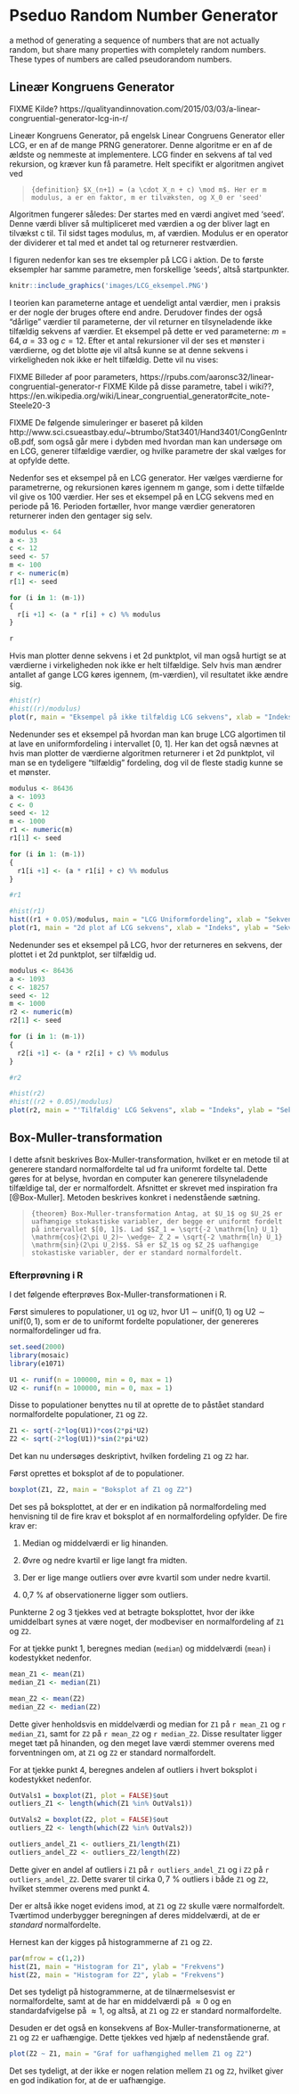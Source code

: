 # Pseduo Random Number Generator

a method of generating a sequence of numbers that are not actually random, but share many properties with completely random numbers. These types of numbers are called pseudorandom numbers.



## Lineær Kongruens Generator

FIXME Kilde? https://qualityandinnovation.com/2015/03/03/a-linear-congruential-generator-lcg-in-r/

Lineær Kongruens Generator, på engelsk Linear Congruens Generator eller LCG, er en af de mange PRNG generatorer. Denne algoritme er en af de ældste og nemmeste at implementere. LCG finder en sekvens af tal ved rekursion, og kræver kun få parametre. Helt specifikt er algoritmen angivet ved

>```{definition}
> $X_(n+1) = (a \cdot X_n + c) \mod m$. Her er m modulus, a er en faktor, m er tilvæksten, og X_0 er 'seed'
>```

Algoritmen fungerer således: 
Der startes med en værdi angivet med 'seed'. Denne værdi bliver så multipliceret med værdien a og der bliver lagt en tilvækst c til. Til sidst tages modulus, m, af værdien. Modulus er en operator der dividerer et tal med et andet tal og returnerer restværdien.

I figuren nedenfor kan ses tre eksempler på LCG i aktion. De to første eksempler har samme parametre, men forskellige 'seeds', altså startpunkter. 

```r
knitr::include_graphics('images/LCG_eksempel.PNG')
```

I teorien kan parameterne antage et uendeligt antal værdier, men i praksis er der nogle der bruges oftere end andre. Derudover findes der også "dårlige" værdier til parameterne, der vil returner en tilsyneladende ikke tilfældig sekvens af værdier. Et eksempel på dette er ved parameterne: $m = 64, a = 33$ og $c = 12$. Efter et antal rekursioner vil der ses et mønster i værdierne, og det blotte øje vil altså kunne se at denne sekvens i virkeligheden nok ikke er helt tilfældig. Dette vil nu vises:
 

FIXME Billeder af poor parameters, https://rpubs.com/aaronsc32/linear-congruential-generator-r 
FIXME Kilde på disse parametre, tabel i wiki??, https://en.wikipedia.org/wiki/Linear_congruential_generator#cite_note-Steele20-3


<!-- Nedenfor ses et eksempel på et stykke kode der vil danne en sekvens af LCG tal. Hvis man for eksempel kørte koden med parametrene: lcg(9, 2, 0, 3) vil man få en sekvens der uendeligt returnerer værdierne 3, 6, 3, 6, 3, 6... Dette er også jf. i FIXME figuren ovenover. -->

<!-- ```{python} -->
<!-- def lcg(modulus, a, c, seed): -->
<!--     """Linear congruential generator.""" -->
<!--     while True: -->
<!--         seed = (a * seed + c) % modulus -->
<!--         print(seed) -->
<!-- ``` -->
FIXME De følgende simuleringer er baseret på kilden http://www.sci.csueastbay.edu/~btrumbo/Stat3401/Hand3401/CongGenIntroB.pdf, som også går mere i dybden med hvordan man kan undersøge om en LCG, generer tilfældige værdier, og hvilke parametre der skal vælges for at opfylde dette.

Nedenfor ses et eksempel på en LCG generator. Her vælges værdierne for parametrerne, og rekursionen køres igennem m gange, som i dette tilfælde vil give os 100 værdier. Her ses et eksempel på en LCG sekvens med en periode på 16. Perioden fortæller, hvor mange værdier generatoren returnerer inden den gentager sig selv.  

```r
modulus <- 64
a <- 33
c <- 12 
seed <- 57 
m <- 100
r <- numeric(m)
r[1] <- seed

for (i in 1: (m-1))
{
  r[i +1] <- (a * r[i] + c) %% modulus
}

r
```

Hvis man plotter denne sekvens i et 2d punktplot, vil man også hurtigt se at værdierne i virkeligheden nok ikke er helt tilfældige. Selv hvis man ændrer antallet af gange LCG køres igennem, (m-værdien), vil resultatet ikke ændre sig. 

```r
#hist(r)
#hist((r)/modulus)
plot(r, main = "Eksempel på ikke tilfældig LCG sekvens", xlab = "Indeks", ylab = "Sekvens værdier" )
```

Nedenunder ses et eksempel på hvordan man kan bruge LCG algortimen til at lave en uniformfordeling i intervallet [0, 1]. Her kan det også nævnes at hvis man plotter de værdierne algoritmen returnerer i et 2d punktplot, vil man se en tydeligere "tilfældig" fordeling, dog vil de fleste stadig kunne se et mønster.

```r
modulus <- 86436
a <- 1093
c <- 0
seed <- 12 
m <- 1000
r1 <- numeric(m)
r1[1] <- seed

for (i in 1: (m-1))
{
  r1[i +1] <- (a * r1[i] + c) %% modulus
}

#r1
```

```r
#hist(r1)
hist((r1 + 0.05)/modulus, main = "LCG Uniformfordeling", xlab = "Sekvens værdier", ylab = "Frekvens")
plot(r1, main = "2d plot af LCG sekvens", xlab = "Indeks", ylab = "Sekvens værdier")
```

Nedenunder ses et eksempel på LCG, hvor der returneres en sekvens, der plottet i et 2d punktplot, ser tilfældig ud. 

```r
modulus <- 86436
a <- 1093
c <- 18257
seed <- 12 
m <- 1000
r2 <- numeric(m)
r2[1] <- seed

for (i in 1: (m-1))
{
  r2[i +1] <- (a * r2[i] + c) %% modulus
}

#r2
```

```r
#hist(r2)
#hist((r2 + 0.05)/modulus)
plot(r2, main = "'Tilfældig' LCG Sekvens", xlab = "Indeks", ylab = "Sekvens værdier")
```




## Box-Muller-transformation

I dette afsnit beskrives Box-Muller-transformation, hvilket er en metode til at generere standard normalfordelte tal ud fra uniformt fordelte tal. Dette gøres for at belyse, hvordan en computer kan generere tilsyneladende tilfældige tal, der er normalfordelt. Afsnittet er skrevet med inspiration fra [@Box-Muller]. Metoden beskrives konkret i nedenstående sætning.

>```{theorem}
> Box-Muller-transformation
> Antag, at $U_1$ og $U_2$ er uafhængige stokastiske variabler, der begge er uniformt fordelt på intervallet $[0, 1]$. Lad $$Z_1 = \sqrt{-2 \mathrm{ln} U_1} \mathrm{cos}(2\pi U_2)~ \wedge~ Z_2 = \sqrt{-2 \mathrm{ln} U_1} \mathrm{sin}(2\pi U_2)$$. Så er $Z_1$ og $Z_2$ uafhængige stokastiske variabler, der er standard normalfordelt.
>```

### Efterprøvning i R

I det følgende efterprøves Box-Muller-transformationen i R.

Først simuleres to populationer, ```U1``` og ```U2```, hvor $\mathrm{U1 \sim unif(0,1)}$ og $\mathrm{U2 \sim unif(0,1)}$, som er de to uniformt fordelte populationer, der genereres normalfordelinger ud fra.

```r
set.seed(2000)
library(mosaic)
library(e1071)
```

```r
U1 <- runif(n = 100000, min = 0, max = 1)
U2 <- runif(n = 100000, min = 0, max = 1)
```

Disse to populationer benyttes nu til at oprette de to påstået standard normalfordelte populationer, ```Z1``` og ```Z2```.

```r
Z1 <- sqrt(-2*log(U1))*cos(2*pi*U2)
Z2 <- sqrt(-2*log(U1))*sin(2*pi*U2)
```

Det kan nu undersøges deskriptivt, hvilken fordeling ```Z1``` og ```Z2``` har.

Først oprettes et boksplot af de to populationer.

```r
boxplot(Z1, Z2, main = "Boksplot af Z1 og Z2")
```

Det ses på boksplottet, at der er en indikation på normalfordeling med henvisning til de fire krav et boksplot af en normalfordeling opfylder. De fire krav er:

1) Median og middelværdi er lig hinanden.

2) Øvre og nedre kvartil er lige langt fra midten.

3) Der er lige mange outliers over øvre kvartil som under nedre kvartil.

4) 0,7 % af observationerne ligger som outliers.

Punkterne 2 og 3 tjekkes ved at betragte boksplottet, hvor der ikke umiddelbart synes at være noget, der modbeviser en normalfordeling af ```Z1``` og ```Z2```.

For at tjekke punkt 1, beregnes median (```median```) og middelværdi (```mean```) i kodestykket nedenfor.

```r
mean_Z1 <- mean(Z1)
median_Z1 <- median(Z1)

mean_Z2 <- mean(Z2)
median_Z2 <- median(Z2)
```

Dette giver henholdsvis en middelværdi og median for ```Z1``` på ```r mean_Z1``` og ```r median_Z1```, samt for ```Z2```  på ```r mean_Z2``` og ```r median_Z2```. Disse resultater ligger meget tæt på hinanden, og den meget lave værdi stemmer overens med forventningen om, at ```Z1``` og ```Z2``` er standard normalfordelt.

For at tjekke punkt 4, beregnes andelen af outliers i hvert boksplot i kodestykket nedenfor.

```r
OutVals1 = boxplot(Z1, plot = FALSE)$out
outliers_Z1 <- length(which(Z1 %in% OutVals1))

OutVals2 = boxplot(Z2, plot = FALSE)$out
outliers_Z2 <- length(which(Z2 %in% OutVals2))

outliers_andel_Z1 <- outliers_Z1/length(Z1)
outliers_andel_Z2 <- outliers_Z2/length(Z2)
```

Dette giver en andel af outliers i ```Z1``` på ```r outliers_andel_Z1``` og i ```Z2``` på ```r outliers_andel_Z2```. Dette svarer til cirka $0,7~ \%$ outliers i både ```Z1``` og ```Z2```, hvilket stemmer overens med punkt 4.

Der er altså ikke noget evidens imod, at ```Z1``` og ```Z2``` skulle være normalfordelt. Tværtimod underbygger beregningen af deres middelværdi, at de er _standard_ normalfordelte.

Hernest kan der kigges på histogrammerne af ```Z1``` og ```Z2```.

```r
par(mfrow = c(1,2))
hist(Z1, main = "Histogram for Z1", ylab = "Frekvens")
hist(Z2, main = "Histogram for Z2", ylab = "Frekvens")
```

Det ses tydeligt på histogrammerne, at de tilnærmelsesvist er normalfordelte, samt at de har en middelværdi på $\approx 0$ og en standardafvigelse på $\approx 1$, og altså, at ```Z1``` og ```Z2``` er standard normalfordelte.

Desuden er det også en konsekvens af Box-Muller-transformationerne, at ```Z1``` og ```Z2``` er uafhængige. Dette tjekkes ved hjælp af nedenstående graf.

```r
plot(Z2 ~ Z1, main = "Graf for uafhængighed mellem Z1 og Z2")
```

Det ses tydeligt, at der ikke er nogen relation mellem ```Z1``` og ```Z2```, hvilket giver en god indikation for, at de er uafhængige.





